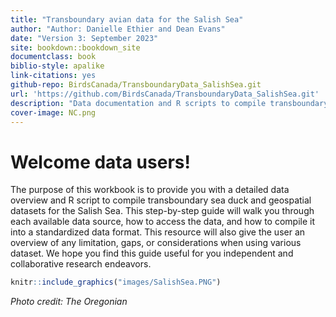 ```yaml
---
title: "Transboundary avian data for the Salish Sea"
author: "Author: Danielle Ethier and Dean Evans"
date: "Version 3: September 2023"
site: bookdown::bookdown_site
documentclass: book
biblio-style: apalike
link-citations: yes
github-repo: BirdsCanada/TransboundaryData_SalishSea.git
url: 'https://github.com/BirdsCanada/TransboundaryData_SalishSea.git'
description: "Data documentation and R scripts to compile transboundary sea duck data for the Salish Sea"
cover-image: NC.png
---
```


# Welcome data users! {.unnumbered}

The purpose of this workbook is to provide you with a detailed data overview and R script to compile transboundary sea duck and geospatial datasets for the Salish Sea. This step-by-step guide will walk you through each available data source, how to access the data, and how to compile it into a standardized data format. This resource will also give the user an overview of any limitation, gaps, or considerations when using various dataset. We hope you find this guide useful for you independent and collaborative research endeavors.

```r
knitr::include_graphics("images/SalishSea.PNG")
```

*Photo credit: The Oregonian*
